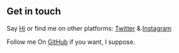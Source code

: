 ## Get in touch

Say [Hi](mailto:pravesh@yourbrandamte) or find me on other platforms: [Twitter](https://twitter.com/praveshvyas18) & [Instagram](https://www.instagram.com/pravesh.js/)

Follow me On [GitHub](https://github.com/pravesh18) if you want, I suppose.
